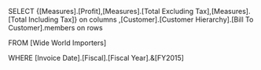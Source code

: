 SELECT {[Measures].[Profit],[Measures].[Total Excluding Tax],[Measures].[Total Including Tax]} on columns
,[Customer].[Customer Hierarchy].[Bill To Customer].members on rows

FROM [Wide World Importers]

WHERE [Invoice Date].[Fiscal].[Fiscal Year].&[FY2015]
